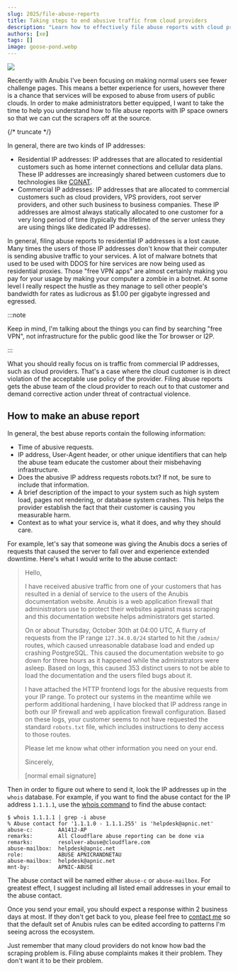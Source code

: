 ```yaml
---
slug: 2025/file-abuse-reports
title: Taking steps to end abusive traffic from cloud providers
description: "Learn how to effectively file abuse reports with cloud providers to stop malicious traffic at its source and protect your services from automated abuse."
authors: [xe]
tags: []
image: goose-pond.webp
---
```


![](./goose-pond.webp)

Recently with Anubis I've been focusing on making normal users see fewer challenge pages. This means a better experience for users, however there is a chance that services will be exposed to abuse from users of public clouds. In order to make administrators better equipped, I want to take the time to help you understand how to file abuse reports with IP space owners so that we can cut the scrapers off at the source.

{/* truncate */}

In general, there are two kinds of IP addresses:

- Residential IP addresses: IP addresses that are allocated to residential customers such as home internet connections and cellular data plans. These IP addresses are increasingly shared between customers due to technologies like [CGNAT](https://en.wikipedia.org/wiki/Carrier-grade_NAT).
- Commercial IP addresses: IP addresses that are allocated to commercial customers such as cloud providers, VPS providers, root server providers, and other such business to business companies. These IP addresses are almost always statically allocated to one customer for a very long period of time (typically the lifetime of the server unless they are using things like dedicated IP addresses).

In general, filing abuse reports to residential IP addresses is a lost cause. Many times the users of those IP addresses don't know that their computer is sending abusive traffic to your services. A lot of malware botnets that used to be used with DDOS for hire services are now being used as residential proxies. Those "free VPN apps" are almost certainly making you pay for your usage by making your computer a zombie in a botnet. At some level I really respect the hustle as they manage to sell other people's bandwidth for rates as ludicrous as $1.00 per gigabyte ingressed and egressed.

:::note

Keep in mind, I'm talking about the things you can find by searching "free VPN", not infrastructure for the public good like the Tor browser or I2P.

:::

What you should really focus on is traffic from commercial IP addresses, such as cloud providers. That's a case where the cloud customer is in direct violation of the acceptable use policy of the provider. Filing abuse reports gets the abuse team of the cloud provider to reach out to that customer and demand corrective action under threat of contractual violence.

## How to make an abuse report

In general, the best abuse reports contain the following information:

- Time of abusive requests.
- IP address, User-Agent header, or other unique identifiers that can help the abuse team educate the customer about their misbehaving infrastructure.
- Does the abusive IP address requests robots.txt? If not, be sure to include that information.
- A brief description of the impact to your system such as high system load, pages not rendering, or database system crashes. This helps the provider establish the fact that their customer is causing you measurable harm.
- Context as to what your service is, what it does, and why they should care.

For example, let's say that someone was giving the Anubis docs a series of requests that caused the server to fall over and experience extended downtime. Here's what I would write to the abuse contact:

> Hello,
>
> I have received abusive traffic from one of your customers that has resulted in a denial of service to the users of the Anubis documentation website. Anubis is a web application firewall that administrators use to protect their websites against mass scraping and this documentation website helps administrators get started.
>
> On or about Thursday, October 30th at 04:00 UTC, A flurry of requests from the IP range `127.34.0.0/24` started to hit the `/admin/` routes, which caused unreasonable database load and ended up crashing PostgreSQL. This caused the documentation website to go down for three hours as it happened while the administrators were asleep. Based on logs, this caused 353 distinct users to not be able to load the documentation and the users filed bugs about it.
>
> I have attached the HTTP frontend logs for the abusive requests from your IP range. To protect our systems in the meantime while we perform additional hardening, I have blocked that IP address range in both our IP firewall and web application firewall configuration. Based on these logs, your customer seems to not have requested the standard `robots.txt` file, which includes instructions to deny access to those routes.
>
> Please let me know what other information you need on your end.
>
> Sincerely,
>
> [normal email signature]

Then in order to figure out where to send it, look the IP addresses up in the `whois` database. For example, if you want to find the abuse contact for the IP address `1.1.1.1`, use the [whois command](https://packages.debian.org/sid/whois) to find the abuse contact:

```
$ whois 1.1.1.1 | grep -i abuse
% Abuse contact for '1.1.1.0 - 1.1.1.255' is 'helpdesk@apnic.net'
abuse-c:        AA1412-AP
remarks:        All Cloudflare abuse reporting can be done via
remarks:        resolver-abuse@cloudflare.com
abuse-mailbox:  helpdesk@apnic.net
role:           ABUSE APNICRANDNETAU
abuse-mailbox:  helpdesk@apnic.net
mnt-by:         APNIC-ABUSE
```

The abuse contact will be named either `abuse-c` or `abuse-mailbox`. For greatest effect, I suggest including all listed email addresses in your email to the abuse contact.

Once you send your email, you should expect a response within 2 business days at most. If they don't get back to you, please feel free to [contact me](https://xeiaso.net/contact/) so that the default set of Anubis rules can be edited according to patterns I'm seeing across the ecosystem.

Just remember that many cloud providers do not know how bad the scraping problem is. Filing abuse complaints makes it their problem. They don't want it to be their problem.
